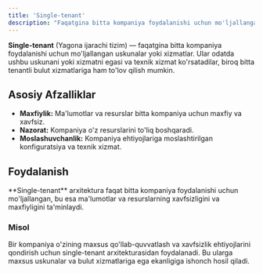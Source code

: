 ```yaml
---
title: 'Single-tenant'
description: "Faqatgina bitta kompaniya foydalanishi uchun mo'ljallangan uskunalar yoki xizmatlar. Ular odatda ushbu uskunani yoki xizmatni egasi va texnik xizmat ko'rsatadilar, biroq bitta tenantli bulut xizmatlariga ham to'lov qilish mumkin."
---
```


**Single-tenant** (Yagona ijarachi tizim) — faqatgina bitta kompaniya foydalanishi uchun mo'ljallangan uskunalar yoki xizmatlar. Ular odatda ushbu uskunani yoki xizmatni egasi va texnik xizmat ko'rsatadilar, biroq bitta tenantli bulut xizmatlariga ham to'lov qilish mumkin.

## Asosiy Afzalliklar

- **Maxfiylik:** Ma'lumotlar va resurslar bitta kompaniya uchun maxfiy va xavfsiz.
- **Nazorat:** Kompaniya o'z resurslarini to'liq boshqaradi.
- **Moslashuvchanlik:** Kompaniya ehtiyojlariga moslashtirilgan konfiguratsiya va texnik xizmat.

## Foydalanish

<Callout>
  **Single-tenant** arxitektura faqat bitta kompaniya foydalanishi uchun mo'ljallangan, bu esa ma'lumotlar va
  resurslarning xavfsizligini va maxfiyligini ta'minlaydi.
</Callout>

### Misol

Bir kompaniya o'zining maxsus qo'llab-quvvatlash va xavfsizlik ehtiyojlarini qondirish uchun single-tenant arxitekturasidan foydalanadi. Bu ularga maxsus uskunalar va bulut xizmatlariga ega ekanligiga ishonch hosil qiladi.
